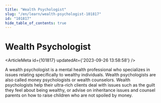 ```yaml
---
title: "Wealth Psychologist"
slug: "/en/learn/wealth-psychologist-101817"
id: "101817"
hide_table_of_contents: true
---
```



# Wealth Psychologist

<ArticleMeta id={101817} updatedAt={'2023-09-26 13:58:58'} />
<div className='border-solid border-b border-t-0 my-4 border-[var(--ifm-color-gray-300)]' />

A wealth psychologist is a mental health professional who specializes in issues relating specifically to wealthy individuals. Wealth psychologists are also called money psychologists or wealth counselors. Wealth psychologists help their ultra-rich clients deal with issues such as the guilt they feel about being wealthy, or advise on inheritance issues and counsel parents on how to raise children who are not spoiled by money.
